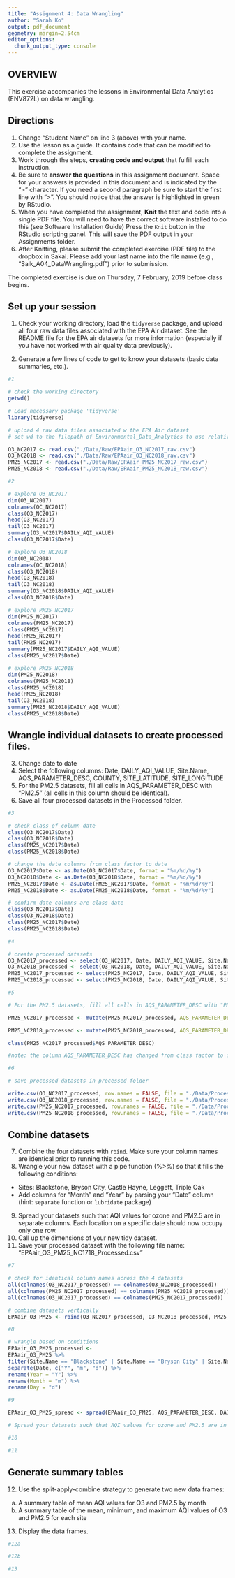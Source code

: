 ```yaml
---
title: "Assignment 4: Data Wrangling"
author: "Sarah Ko"
output: pdf_document
geometry: margin=2.54cm
editor_options: 
  chunk_output_type: console
---
```


## OVERVIEW

This exercise accompanies the lessons in Environmental Data Analytics (ENV872L) on data wrangling. 

## Directions
1. Change "Student Name" on line 3 (above) with your name.
2. Use the lesson as a guide. It contains code that can be modified to complete the assignment.
3. Work through the steps, **creating code and output** that fulfill each instruction.
4. Be sure to **answer the questions** in this assignment document.
Space for your answers is provided in this document and is indicated by the ">" character.
If you need a second paragraph be sure to start the first line with ">".
You should notice that the answer is highlighted in green by RStudio. 
6. When you have completed the assignment, **Knit** the text and code into a single PDF file.
You will need to have the correct software installed to do this (see Software Installation Guide)
Press the `Knit` button in the RStudio scripting panel.
This will save the PDF output in your Assignments folder.
8. After Knitting, please submit the completed exercise (PDF file) to the dropbox in Sakai. Please add your last name into the file name (e.g., "Salk_A04_DataWrangling.pdf") prior to submission.

The completed exercise is due on Thursday, 7 February, 2019 before class begins.

## Set up your session 
1. Check your working directory, load the `tidyverse` package, and upload all four raw data files associated with the EPA Air dataset. See the README file for the EPA air datasets for more information (especially if you have not worked with air quality data previously). 

2. Generate a few lines of code to get to know your datasets (basic data summaries, etc.).

```r
#1

# check the working directory
getwd()

# Load necessary package 'tidyverse'
library(tidyverse)

# upload 4 raw data files associated w the EPA Air dataset
# set wd to the filepath of Environmental_Data_Analytics to use relative filepath

O3_NC2017 <- read.csv("./Data/Raw/EPAair_O3_NC2017_raw.csv")
O3_NC2018 <- read.csv("./Data/Raw/EPAair_O3_NC2018_raw.csv")
PM25_NC2017 <- read.csv("./Data/Raw/EPAair_PM25_NC2017_raw.csv")
PM25_NC2018 <- read.csv("./Data/Raw/EPAair_PM25_NC2018_raw.csv")

#2

# explore O3_NC2017
dim(O3_NC2017)
colnames(OC_NC2017)
class(O3_NC2017)
head(O3_NC2017)
tail(O3_NC2017)
summary(O3_NC2017$DAILY_AQI_VALUE)
class(O3_NC2017$Date)

# explore O3_NC2018
dim(O3_NC2018)
colnames(OC_NC2018)
class(O3_NC2018)
head(O3_NC2018)
tail(O3_NC2018)
summary(O3_NC2018$DAILY_AQI_VALUE)
class(O3_NC2018$Date)

# explore PM25_NC2017
dim(PM25_NC2017)
colnames(PM25_NC2017)
class(PM25_NC2017)
head(PM25_NC2017)
tail(PM25_NC2017)
summary(PM25_NC2017$DAILY_AQI_VALUE)
class(PM25_NC2017$Date)

# explore PM25_NC2018
dim(PM25_NC2018)
colnames(PM25_NC2018)
class(PM25_NC2018)
head(PM25_NC2018)
tail(O3_NC2018)
summary(PM25_NC2018$DAILY_AQI_VALUE)
class(PM25_NC2018$Date)

```

## Wrangle individual datasets to create processed files.
3. Change date to date
4. Select the following columns: Date, DAILY_AQI_VALUE, Site.Name, AQS_PARAMETER_DESC, COUNTY, SITE_LATITUDE, SITE_LONGITUDE
5. For the PM2.5 datasets, fill all cells in AQS_PARAMETER_DESC with "PM2.5" (all cells in this column should be identical).
6. Save all four processed datasets in the Processed folder.

```r
#3

# check class of column date
class(O3_NC2017$Date)
class(O3_NC2018$Date)
class(PM25_NC2017$Date)
class(PM25_NC2018$Date)

# change the date columns from class factor to date
O3_NC2017$Date <- as.Date(O3_NC2017$Date, format = "%m/%d/%y")
O3_NC2018$Date <- as.Date(O3_NC2018$Date, format = "%m/%d/%y")
PM25_NC2017$Date <- as.Date(PM25_NC2017$Date, format = "%m/%d/%y")
PM25_NC2018$Date <- as.Date(PM25_NC2018$Date, format = "%m/%d/%y")

# confirm date columns are class date
class(O3_NC2017$Date)
class(O3_NC2018$Date)
class(PM25_NC2017$Date)
class(PM25_NC2018$Date)

#4

# create processed datasets
O3_NC2017_processed <- select(O3_NC2017, Date, DAILY_AQI_VALUE, Site.Name, AQS_PARAMETER_DESC, COUNTY, SITE_LATITUDE, SITE_LONGITUDE)
O3_NC2018_processed <- select(O3_NC2018, Date, DAILY_AQI_VALUE, Site.Name, AQS_PARAMETER_DESC, COUNTY, SITE_LATITUDE, SITE_LONGITUDE)
PM25_NC2017_processed <- select(PM25_NC2017, Date, DAILY_AQI_VALUE, Site.Name, AQS_PARAMETER_DESC, COUNTY, SITE_LATITUDE, SITE_LONGITUDE)
PM25_NC2018_processed <- select(PM25_NC2018, Date, DAILY_AQI_VALUE, Site.Name, AQS_PARAMETER_DESC, COUNTY, SITE_LATITUDE, SITE_LONGITUDE)

#5

# For the PM2.5 datasets, fill all cells in AQS_PARAMETER_DESC with "PM2.5"

PM25_NC2017_processed <- mutate(PM25_NC2017_processed, AQS_PARAMETER_DESC = "PM2.5")

PM25_NC2018_processed <- mutate(PM25_NC2018_processed, AQS_PARAMETER_DESC = "PM2.5")

class(PM25_NC2017_processed$AQS_PARAMETER_DESC)

#note: the column AQS_PARAMETER_DESC has changed from class factor to character

#6

# save processed datasets in processed folder

write.csv(O3_NC2017_processed, row.names = FALSE, file = "./Data/Processed/EPAair_O3_NC2017_processed.csv")
write.csv(O3_NC2018_processed, row.names = FALSE, file = "./Data/Processed/EPAair_O3_NC2018_processed.csv")
write.csv(PM25_NC2017_processed, row.names = FALSE, file = "./Data/Processed/EPAair_PM25_NC2017_processed.csv")
write.csv(PM25_NC2018_processed, row.names = FALSE, file = "./Data/Processed/EPAair_PM25_NC2018_processed.csv")

```


## Combine datasets
7. Combine the four datasets with `rbind`. Make sure your column names are identical prior to running this code. 
8. Wrangle your new dataset with a pipe function (%>%) so that it fills the following conditions: 

* Sites: Blackstone, Bryson City, Castle Hayne, Leggett, Triple Oak
* Add columns for "Month" and "Year" by parsing your "Date" column (hint: `separate` function or `lubridate` package)

9. Spread your datasets such that AQI values for ozone and PM2.5 are in separate columns. Each location on a specific date should now occupy only one row.
10. Call up the dimensions of your new tidy dataset.
11. Save your processed dataset with the following file name: "EPAair_O3_PM25_NC1718_Processed.csv"

```r
#7

# check for identical column names across the 4 datasets
all(colnames(O3_NC2017_processed) == colnames(O3_NC2018_processed))
all(colnames(PM25_NC2017_processed) == colnames(PM25_NC2018_processed))
all(colnames(O3_NC2017_processed) == colnames(PM25_NC2017_processed))

# combine datasets vertically
EPAair_O3_PM25 <- rbind(O3_NC2017_processed, O3_NC2018_processed, PM25_NC2017_processed, PM25_NC2018_processed)

#8 

# wrangle based on conditions
EPAair_O3_PM25_processed <-
EPAair_O3_PM25 %>%
filter(Site.Name == "Blackstone" | Site.Name == "Bryson City" | Site.Name == "Castle Hayne" | Site.Name == "Leggett" | Site.Name == "Triple Oak") %>%
separate(Date, c("Y", "m", "d")) %>%
rename(Year = "Y") %>%
rename(Month = "m") %>%
rename(Day = "d")

#9

EPAair_O3_PM25_spread <- spread(EPAair_O3_PM25, AQS_PARAMETER_DESC, DAILY_AQI_VALUE)

# Spread your datasets such that AQI values for ozone and PM2.5 are in separate columns. Each location on a specific date should now occupy only one row.

#10

#11

```


## Generate summary tables
12. Use the split-apply-combine strategy to generate two new data frames: 
a. A summary table of mean AQI values for O3 and PM2.5 by month
b. A summary table of the mean, minimum, and maximum AQI values of O3 and PM2.5 for each site
13. Display the data frames.

```r
#12a

#12b

#13

```

